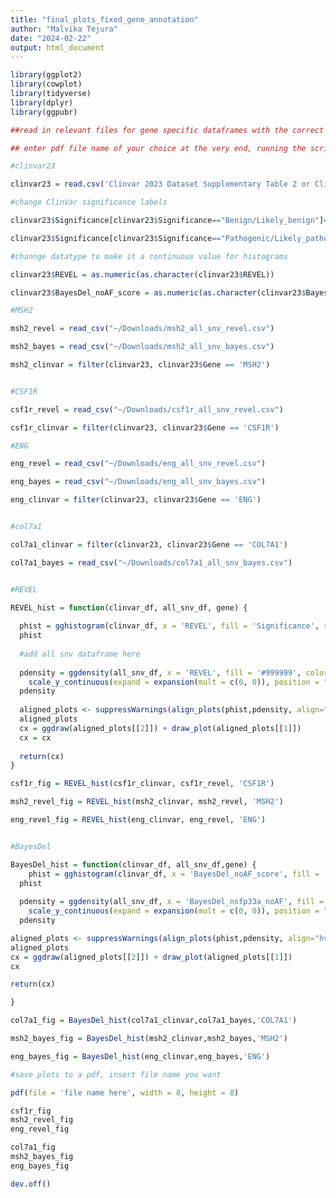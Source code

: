 ```yaml
---
title: "final_plots_fixed_gene_annotation"
author: "Malvika Tejura"
date: "2024-02-22"
output: html_document
---
```


```r
library(ggplot2)
library(cowplot)
library(tidyverse)
library(dplyr)
library(ggpubr)

##read in relevant files for gene specific dataframes with the correct directories, files should be in 'Fig4_S2_plots', total of 7 files to read in 

## enter pdf file name of your choice at the very end, running the script should produce a pdffile with the figures from Figure 4 and/or Figure S2

#clinvar23

clinvar23 = read.csv('Clinvar 2023 Dataset Supplementary Table 2 or Clinvar 2023 Dataset without training variants Supplementary Table 3')

#change ClinVar significance labels

clinvar23$Significance[clinvar23$Significance=="Benign/Likely_benign"]<-"Likely_benign"

clinvar23$Significance[clinvar23$Significance=="Pathogenic/Likely_pathogenic"]<-"Likely_pathogenic"

#channge datatype to make it a continuous value for histograms

clinvar23$REVEL = as.numeric(as.character(clinvar23$REVEL))

clinvar23$BayesDel_noAF_score = as.numeric(as.character(clinvar23$BayesDel_noAF_score))

#MSH2

msh2_revel = read_csv("~/Downloads/msh2_all_snv_revel.csv")

msh2_bayes = read_csv("~/Downloads/msh2_all_snv_bayes.csv")

msh2_clinvar = filter(clinvar23, clinvar23$Gene == 'MSH2')


#CSF1R

csf1r_revel = read_csv("~/Downloads/csf1r_all_snv_revel.csv")

csf1r_clinvar = filter(clinvar23, clinvar23$Gene == 'CSF1R')

#ENG

eng_revel = read_csv("~/Downloads/eng_all_snv_revel.csv")

eng_bayes = read_csv("~/Downloads/eng_all_snv_bayes.csv")

eng_clinvar = filter(clinvar23, clinvar23$Gene == 'ENG')


#col7a1

col7a1_clinvar = filter(clinvar23, clinvar23$Gene == 'COL7A1')

col7a1_bayes = read_csv("~/Downloads/col7a1_all_snv_bayes.csv")


#REVEL 

REVEL_hist = function(clinvar_df, all_snv_df, gene) {
  
  phist = gghistogram(clinvar_df, x = 'REVEL', fill = 'Significance', rug = FALSE,position = 'stack', palette = c('Benign' = 'royalblue3', 'Likely_benign' = 'steelblue1','Likely_pathogenic' = 'coral', 'Pathogenic' = 'firebrick3','Pathogenic/Likely_pathogenic' = 'coral', 'Benign/Likely_benign' = 'steelblue1'), alpha = 0.9, color = NA) + theme_half_open(11, rel_small = 1) + theme(legend.position = "none", axis.text=element_text(size=16), axis.title.x =element_blank())+ geom_vline(xintercept = 0.932, linetype = 'twodash', color = '#990000',size = 1) + geom_vline(xintercept = 0.773, linetype = 'longdash', color = '#990000',size = 1) + geom_vline(xintercept = 0.644, linetype = 'dashed',color = '#990000',size = 1 )+ geom_vline(xintercept = 0.290, linetype = 'dashed', color = '#0033CC',size = 1)+ geom_vline(xintercept = 0.183, linetype = 'longdash',color = '#0033CC',size = 1) + geom_vline(xintercept = 0.016, linetype = 'twodash',color = '#0033CC',size = 1) +rremove("x.axis") + rremove("xlab") + rremove("x.text") + rremove("x.ticks")+scale_y_continuous(expand = c(0,0), limits = c(0,NA))+scale_x_continuous(expand = c(0,0), limits = c(0,1)) + ggtitle('REVEL histogram',gene) + ylab('Variant count')
  phist
  
  #add all snv dataframe here
  
  pdensity = ggdensity(all_snv_df, x = 'REVEL', fill = '#999999', color = NA) + theme(legend.position = "none", axis.text=element_text(size=16))+
    scale_y_continuous(expand = expansion(mult = c(0, 0)), position = "right") +scale_x_continuous(expand = c(0,0), limits = c(0,1), breaks = c(0.25,0.5,0.75,1), labels = c('0.25','0.5','0.75','1')) + labs(x = 'REVEL score', y = 'All SNV density')
  pdensity 
  
  aligned_plots <- suppressWarnings(align_plots(phist,pdensity, align="hv", axis="tblr")) 
  aligned_plots
  cx = ggdraw(aligned_plots[[2]]) + draw_plot(aligned_plots[[1]])
  cx = cx
    
  return(cx)
}

csf1r_fig = REVEL_hist(csf1r_clinvar, csf1r_revel, 'CSF1R')

msh2_revel_fig = REVEL_hist(msh2_clinvar, msh2_revel, 'MSH2')

eng_revel_fig = REVEL_hist(eng_clinvar, eng_revel, 'ENG')


#BayesDel

BayesDel_hist = function(clinvar_df, all_snv_df,gene) {
    phist = gghistogram(clinvar_df, x = 'BayesDel_noAF_score', fill = 'Significance', rug = FALSE,position = 'stack', palette = c('Benign' = 'royalblue3', 'Likely_benign' = 'steelblue1','Likely_pathogenic' = 'coral', 'Pathogenic' = 'firebrick3','Pathogenic/Likely_pathogenic' = 'coral', 'Benign/Likely_benign' = 'steelblue1'), alpha = 0.9, color = NA, bins = 30) + theme_half_open(11, rel_small = 1) + theme(legend.position = "none", axis.text =element_text(size=16), axis.title.x=element_blank())+ geom_vline(xintercept = 0.5, linetype = 'twodash', color = '#990000',size = 1) + geom_vline(xintercept = 0.27, linetype = 'longdash', color = '#990000',size = 1) + geom_vline(xintercept = 0.13, linetype = 'dashed',color = '#990000',size = 1 )+ geom_vline(xintercept = -0.36, linetype = 'longdash', color = '#0033CC',size = 1)+ geom_vline(xintercept = -0.18, linetype = 'dashed',color = '#0033CC',size = 1) + rremove("xlab") + rremove("x.text") + rremove("x.ticks")+scale_y_continuous(expand = c(0,0), limits = c(0,NA))+scale_x_continuous(expand = c(0,0), limits = c(-1.30,0.76)) + ggtitle('BayesDel histogram',gene) + ylab('Variant count')
  phist 
  
  pdensity = ggdensity(all_snv_df, x = 'BayesDel_nsfp33a_noAF', fill = '#999999', color = NA) + theme(legend.position = "none", axis.text=element_text(size=16))+
    scale_y_continuous(expand = expansion(mult = c(0, 0)), position = "right")+scale_x_continuous(expand = c(0,0), limits = c(-1.30,0.76)) + labs(x = 'BayesDel score', y = 'All SNV density')
  pdensity

aligned_plots <- suppressWarnings(align_plots(phist,pdensity, align="hv", axis="tblr"))  
aligned_plots
cx = ggdraw(aligned_plots[[2]]) + draw_plot(aligned_plots[[1]])
cx

return(cx)

}

col7a1_fig = BayesDel_hist(col7a1_clinvar,col7a1_bayes,'COL7A1')

msh2_bayes_fig = BayesDel_hist(msh2_clinvar,msh2_bayes,'MSH2')

eng_bayes_fig = BayesDel_hist(eng_clinvar,eng_bayes,'ENG')

#save plots to a pdf, insert file name you want 

pdf(file = 'file name here', width = 8, height = 8)

csf1r_fig
msh2_revel_fig
eng_revel_fig

col7a1_fig
msh2_bayes_fig
eng_bayes_fig

dev.off()


```

